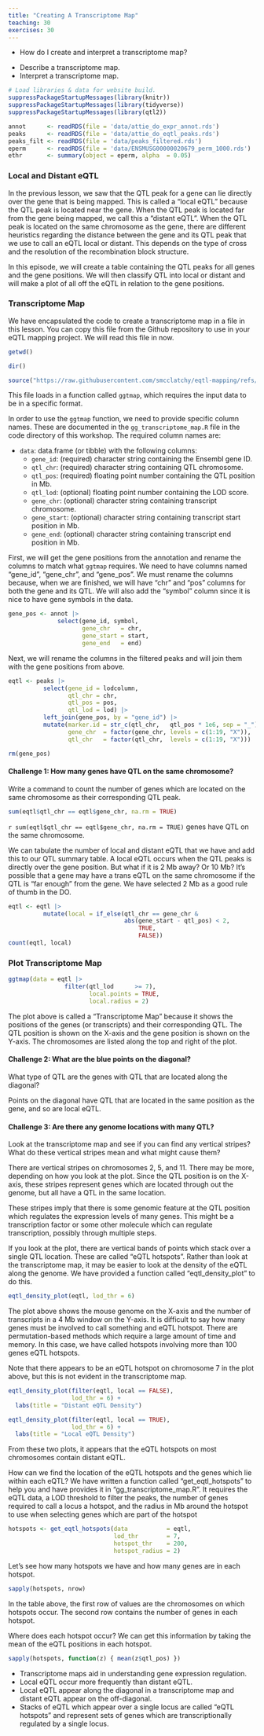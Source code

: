 ```yaml
---
title: "Creating A Transcriptome Map"
teaching: 30
exercises: 30
---
```


:::::::::::::::::::::::::::::::::::::: questions 

- How do I create and interpret a transcriptome map?

::::::::::::::::::::::::::::::::::::::::::::::::

::::::::::::::::::::::::::::::::::::: objectives

- Describe a transcriptome map.
- Interpret a transcriptome map.

::::::::::::::::::::::::::::::::::::::::::::::::

```r
# Load libraries & data for website build.
suppressPackageStartupMessages(library(knitr))
suppressPackageStartupMessages(library(tidyverse))
suppressPackageStartupMessages(library(qtl2))

annot      <- readRDS(file = 'data/attie_do_expr_annot.rds')
peaks      <- readRDS(file = 'data/attie_do_eqtl_peaks.rds')
peaks_filt <- readRDS(file = 'data/peaks_filtered.rds')
eperm      <- readRDS(file = 'data/ENSMUSG00000020679_perm_1000.rds')
ethr       <- summary(object = eperm, alpha  = 0.05)
```

### Local and Distant eQTL

In the previous lesson, we saw that the QTL peak for a gene can lie directly
over the gene that is being mapped. This is called a "local eQTL" because the
QTL peak is located near the gene. When the QTL peak is located far from the
gene being mapped, we call this a "distant eQTL". When the QTL peak is located
on the same chromosome as the gene, there are different heuristics regarding the
distance between the gene and its QTL peak that we use to call an eQTL local
or distant. This depends on the type of cross and the resolution of the 
recombination block structure.

In this episode, we will create a table containing the QTL peaks for all genes
and the gene positions. We will then classify QTL into local or distant and 
will make a plot of all off the eQTL in relation to the gene positions.

### Transcriptome Map

We have encapsulated the code to create a transcriptome map in a file in this
lesson. You can copy this file from the Github repository to use in your eQTL 
mapping project. We will read this file in now.

```r
getwd()
```

```r
dir()
```


```r
source("https://raw.githubusercontent.com/smcclatchy/eqtl-mapping/refs/heads/main/episodes/code/gg_transcriptome_map.R")
```

This file loads in a function called `ggtmap`, which requires the input data
to be in a specific format. 

In order to use the `ggtmap` function, we need to provide specific column names. 
These are documented in the `gg_transcriptome_map.R` file in the code directory 
of this workshop. The required column names are:

* `data`: data.frame (or tibble) with the following columns:
    * `gene_id`: (required) character string containing the Ensembl gene ID.
    * `qtl_chr`: (required) character string containing QTL chromosome.
    * `qtl_pos`: (required) floating point number containing the QTL position in 
    Mb.
    * `qtl_lod`: (optional) floating point number containing the LOD score.
    * `gene_chr`:  (optional) character string containing transcript chromosome.
    * `gene_start`: (optional) character string containing transcript start 
    position in Mb.
    * `gene_end`:  (optional) character string containing transcript end 
    position in Mb.

First, we will get the gene positions from the annotation and rename the 
columns to match what `ggtmap` requires. We need to have columns named "gene_id",
"gene_chr", and "gene_pos". We must rename the columns because, when we are 
finished, we will have "chr" and "pos" columns for both the gene and its QTL. We
will also add the "symbol" column since it is nice to have gene symbols in the
data. 

```r
gene_pos <- annot |>
              select(gene_id, symbol, 
                     gene_chr   = chr, 
                     gene_start = start,
                     gene_end   = end)
```

Next, we will rename the columns in the filtered peaks and will join them with
the gene positions from above. 

```r
eqtl <- peaks |>
          select(gene_id = lodcolumn,
                 qtl_chr = chr,
                 qtl_pos = pos,
                 qtl_lod = lod) |> 
          left_join(gene_pos, by = "gene_id") |> 
          mutate(marker.id = str_c(qtl_chr,   qtl_pos * 1e6, sep = "_"),
                 gene_chr  = factor(gene_chr, levels = c(1:19, "X")),
                 qtl_chr   = factor(qtl_chr,  levels = c(1:19, "X")))

rm(gene_pos)
```


::::::::::::::::::::::::::::::::::::: challenge 

#### Challenge 1: How many genes have QTL on the same chromosome?

Write a command to count the number of genes which are located on the same
chromosome as their corresponding QTL peak.

:::::::::::::::::::::::: solution 

```r
sum(eqtl$qtl_chr == eqtl$gene_chr, na.rm = TRUE)
```

`r sum(eqtl$qtl_chr == eqtl$gene_chr, na.rm = TRUE)` genes have QTL on the same
chromosome.

:::::::::::::::::::::::::::::::::
::::::::::::::::::::::::::::::::::::::::::::::::

We can tabulate the number of local and distant eQTL that we have and add this to 
our QTL summary table. A local eQTL occurs when the QTL peaks is directly over the 
gene position. But what if it is 2 Mb away? Or 10 Mb? It's possible that a gene 
may have a trans eQTL on the same chromosome if the QTL is "far enough" from the 
gene. We have selected 2 Mb as a good rule of thumb in the DO.

```r
eqtl <- eqtl |> 
          mutate(local = if_else(qtl_chr == gene_chr & 
                                 abs(gene_start - qtl_pos) < 2, 
                                     TRUE, 
                                     FALSE))
count(eqtl, local)
```

### Plot Transcriptome Map

```r
ggtmap(data = eqtl |> 
                filter(qtl_lod      >= 7), 
                       local.points = TRUE, 
                       local.radius = 2)
```

The plot above is called a "Transcriptome Map" because it shows the positions of 
the genes (or transcripts) and their corresponding QTL. The QTL position is 
shown on the X-axis and the gene position is shown on the Y-axis. The 
chromosomes are listed along the top and right of the plot. 


:::::::::::::::::::::::::::::::::::::::::::::::::::::::::::::: challenge

#### Challenge 2: What are the blue points on the diagonal?

What type of QTL are the genes with QTL that are located along the diagonal?

::::::::::::::::::::::::::::::::::::: solution

Points on the diagonal have QTL that are located in the same position as the
gene, and so are local eQTL.

::::::::::::::::::::::::::::::::::::::::::::::

#### Challenge 3: Are there any genome locations with many QTL?

Look at the transcriptome map and see if you can find any vertical stripes?
What do these vertical stripes mean and what might cause them?

::::::::::::::::::::::::::::::::::::: solution

There are vertical stripes on chromosomes 2, 5, and 11. There may be more, 
depending on how you look at the plot. Since the QTL position is on the X-axis,
these stripes represent genes which are located through out the genome, but all
have a QTL in the same location.

These stripes imply that there is some genomic feature at the QTL position
which regulates the expression levels of many genes. This might be a 
transcription factor or some other molecule which can regulate transcription,
possibly through multiple steps.

::::::::::::::::::::::::::::::::::::::::::::::
::::::::::::::::::::::::::::::::::::::::::::::::::::::::::::::::::::::::

If you look at the plot, there are vertical bands of points which stack over a
single QTL location. These are called "eQTL hotspots". Rather than look at the
transcriptome map, it may be easier to look at the density of the eQTL along
the genome. We have provided a function called "eqtl_density_plot" to do this.


```r
eqtl_density_plot(eqtl, lod_thr = 6)
```

The plot above shows the mouse genome on the X-axis and the number of transcripts
in a 4 Mb window on the Y-axis. It is difficult to say
how many genes must be involved to call something and eQTL hotspot. There are
permutation-based methods which require a large amount of time and memory. In
this case, we have called hotspots involving more than 100 genes eQTL hotspots.

Note that there appears to be an eQTL hotspot on chromosome 7 in the plot above,
but this is not evident in the transcriptome map.

```r
eqtl_density_plot(filter(eqtl, local == FALSE),
                  lod_thr = 6) +
  labs(title = "Distant eQTL Density")
```

```r
eqtl_density_plot(filter(eqtl, local == TRUE), 
                  lod_thr = 6) +
  labs(title = "Local eQTL Density")
```

From these two plots, it appears that the eQTL hotspots on most chromosomes 
contain distant eQTL. 

How can we find the location of the eQTL hotspots and the genes which lie
within each eQTL? We have written a function called "get_eqtl_hotspots" to help 
you and have provides it in "gg_transcriptome_map.R". It requires the eQTL data,
a LOD threshold to filter the peaks, the number of genes required to call a
locus a hotspot, and the radius in Mb around the hotspot to use when selecting
genes which are part of the hotspot

```r
hotspots <- get_eqtl_hotspots(data           = eqtl, 
                              lod_thr        = 7, 
                              hotspot_thr    = 200,
                              hotspot_radius = 2)
```

Let's see how many hotspots we have and how many genes are in each hotspot.

```r
sapply(hotspots, nrow)
```

In the table above, the first row of values are the chromosomes on which 
hotspots occur. The second row contains the number of genes in each hotspot.

Where does each hotspot occur? We can get this information by taking the mean
of the eQTL positions in each hotspot.

```r
sapply(hotspots, function(z) { mean(z$qtl_pos) })
```




::::::::::::::::::::::::::::::::::::: keypoints 

- Transcriptome maps aid in understanding gene expression regulation.
- Local eQTL occur more frequently than distant eQTL.
- Local eQTL appear along the diagonal in a transcriptome map and distant eQTL
appear on the off-diagonal.
- Stacks of eQTL which appear over a single locus are called "eQTL hotspots" and
represent sets of genes which are transcriptionally regulated by a single locus.

::::::::::::::::::::::::::::::::::::::::::::::::
